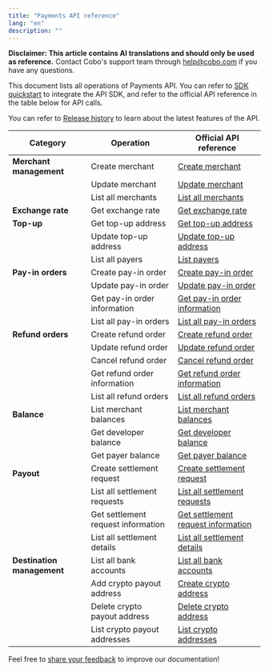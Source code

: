 ```yaml
---
title: "Payments API reference"
lang: "en"
description: ""
---
```


<Note>**Disclaimer: This article contains AI translations and should only be used as reference.** Contact Cobo's support team through [help@cobo.com](mailto:help@cobo.com) if you have any questions.</Note>

This document lists all operations of Payments API. You can refer to [SDK quickstart](/v2/developer-tools/quickstart-python) to integrate the API SDK, and refer to the official API reference in the table below for API calls.

You can refer to [Release history](/v2/payments/changelog) to learn about the latest features of the API.

| Category | Operation | Official API reference |
|------|------|----------|
| **Merchant management** | Create merchant | [Create merchant](/v2/api-references/payment/create-merchant) |
|  | Update merchant | [Update merchant](/v2/api-references/payment/update-merchant) |
|  | List all merchants | [List all merchants](/v2/api-references/payment/list-all-merchants) |
| **Exchange rate** | Get exchange rate | [Get exchange rate](/v2/api-references/payment/get-exchange-rate) |
| **Top-up** | Get top-up address | [Get top-up address](/v2/api-references/payment/get-top-up-address) |
|  | Update top-up address | [Update top-up address](/v2/api-references/payment/update-top-up-address) |
|  | List all payers | [List payers](/v2/api-references/payment/list-payers) |
| **Pay-in orders** | Create pay-in order | [Create pay-in order](/v2/api-references/payment/create-pay-in-order) |
|  | Update pay-in order | [Update pay-in order](/v2/api-references/payment/update-pay-in-order) |
|  | Get pay-in order information | [Get pay-in order information](/v2/api-references/payment/get-pay-in-order-information) |
|  | List all pay-in orders | [List all pay-in orders](/v2/api-references/payment/list-all-pay-in-orders) |
| **Refund orders** | Create refund order | [Create refund order](/v2/api-references/payment/create-refund-order) |
|  | Update refund order | [Update refund order](/v2/api-references/payment/update-refund-order) |
|  | Cancel refund order | [Cancel refund order](/v2/api-references/payment/cancel-refund-order) |
|  | Get refund order information | [Get refund order information](/v2/api-references/payment/get-refund-order-information) |
|  | List all refund orders | [List all refund orders](/v2/api-references/payment/list-all-refund-orders) |
| **Balance** | List merchant balances | [List merchant balances](/v2/api-references/payment/list-merchant-balances) |
|  | Get developer balance | [Get developer balance](/v2/api-references/payment/get-developer-balance) |
|  | Get payer balance | [Get payer balance](/v2/api-references/payment/get-payer-balance) |
| **Payout** | Create settlement request | [Create settlement request](/v2/api-references/payment/create-settlement-request) |
|  | List all settlement requests | [List all settlement requests](/v2/api-references/payment/list-all-settlement-requests) |
|  | Get settlement request information | [Get settlement request information](/v2/api-references/payment/get-settlement-request-information) |
|  | List all settlement details | [List all settlement details](/v2/api-references/payment/list-all-settlement-details) |
| **Destination management** | List all bank accounts | [List all bank accounts](/v2/api-references/payment/list-all-bank-accounts) |
|  | Add crypto payout address | [Create crypto address](/v2/api-references/payment/create-crypto-address) |
|  | Delete crypto payout address | [Delete crypto address](/v2/api-references/payment/delete-crypto-address) |
|  | List crypto payout addresses | [List crypto addresses](/v2/api-references/payment/list-crypto-addresses) |

<Tip>Feel free to [share your feedback](https://forms.zohopublic.com/cobo/form/DocumentFeedbackForm/formperma/QvLOhxJv1_JMsJ-1dleZ8Itb_7rzN-LtgvsDdxosoVI) to improve our documentation!</Tip>

